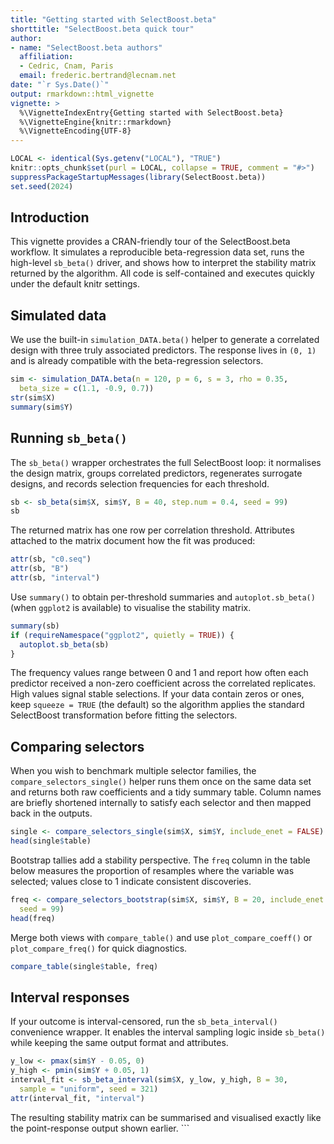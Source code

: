 ```yaml
---
title: "Getting started with SelectBoost.beta"
shorttitle: "SelectBoost.beta quick tour"
author:
- name: "SelectBoost.beta authors"
  affiliation:
  - Cedric, Cnam, Paris
  email: frederic.bertrand@lecnam.net
date: "`r Sys.Date()`"
output: rmarkdown::html_vignette
vignette: >
  %\VignetteIndexEntry{Getting started with SelectBoost.beta}
  %\VignetteEngine{knitr::rmarkdown}
  %\VignetteEncoding{UTF-8}
---
```


```r
LOCAL <- identical(Sys.getenv("LOCAL"), "TRUE")
knitr::opts_chunk$set(purl = LOCAL, collapse = TRUE, comment = "#>")
suppressPackageStartupMessages(library(SelectBoost.beta))
set.seed(2024)
```

## Introduction

This vignette provides a CRAN-friendly tour of the SelectBoost.beta workflow. It
simulates a reproducible beta-regression data set, runs the high-level
`sb_beta()` driver, and shows how to interpret the stability matrix returned by
the algorithm. All code is self-contained and executes quickly under the default
knitr settings.

## Simulated data

We use the built-in `simulation_DATA.beta()` helper to generate a correlated
design with three truly associated predictors. The response lives in `(0, 1)` and
is already compatible with the beta-regression selectors.

```r
sim <- simulation_DATA.beta(n = 120, p = 6, s = 3, rho = 0.35,
  beta_size = c(1.1, -0.9, 0.7))
str(sim$X)
summary(sim$Y)
```

## Running `sb_beta()`

The `sb_beta()` wrapper orchestrates the full SelectBoost loop: it normalises the
design matrix, groups correlated predictors, regenerates surrogate designs, and
records selection frequencies for each threshold.

```r
sb <- sb_beta(sim$X, sim$Y, B = 40, step.num = 0.4, seed = 99)
sb
```

The returned matrix has one row per correlation threshold. Attributes attached to
the matrix document how the fit was produced:

```r
attr(sb, "c0.seq")
attr(sb, "B")
attr(sb, "interval")
```

Use `summary()` to obtain per-threshold summaries and `autoplot.sb_beta()` (when
`ggplot2` is available) to visualise the stability matrix.

```r
summary(sb)
if (requireNamespace("ggplot2", quietly = TRUE)) {
  autoplot.sb_beta(sb)
}
```

The frequency values range between 0 and 1 and report how often each predictor
received a non-zero coefficient across the correlated replicates. High values
signal stable selections. If your data contain zeros or ones, keep `squeeze =
TRUE` (the default) so the algorithm applies the standard SelectBoost
transformation before fitting the selectors.

## Comparing selectors

When you wish to benchmark multiple selector families, the
`compare_selectors_single()` helper runs them once on the same data set and
returns both raw coefficients and a tidy summary table. Column names are briefly
shortened internally to satisfy each selector and then mapped back in the
outputs.

```r
single <- compare_selectors_single(sim$X, sim$Y, include_enet = FALSE)
head(single$table)
```

Bootstrap tallies add a stability perspective. The `freq` column in the table
below measures the proportion of resamples where the variable was selected; values
close to 1 indicate consistent discoveries.

```r
freq <- compare_selectors_bootstrap(sim$X, sim$Y, B = 20, include_enet = FALSE,
  seed = 99)
head(freq)
```

Merge both views with `compare_table()` and use `plot_compare_coeff()` or
`plot_compare_freq()` for quick diagnostics.

```r
compare_table(single$table, freq)
```

## Interval responses

If your outcome is interval-censored, run the `sb_beta_interval()` convenience
wrapper. It enables the interval sampling logic inside `sb_beta()` while keeping
the same output format and attributes.

```r
y_low <- pmax(sim$Y - 0.05, 0)
y_high <- pmin(sim$Y + 0.05, 1)
interval_fit <- sb_beta_interval(sim$X, y_low, y_high, B = 30,
  sample = "uniform", seed = 321)
attr(interval_fit, "interval")
```

The resulting stability matrix can be summarised and visualised exactly like the
point-response output shown earlier.
```
